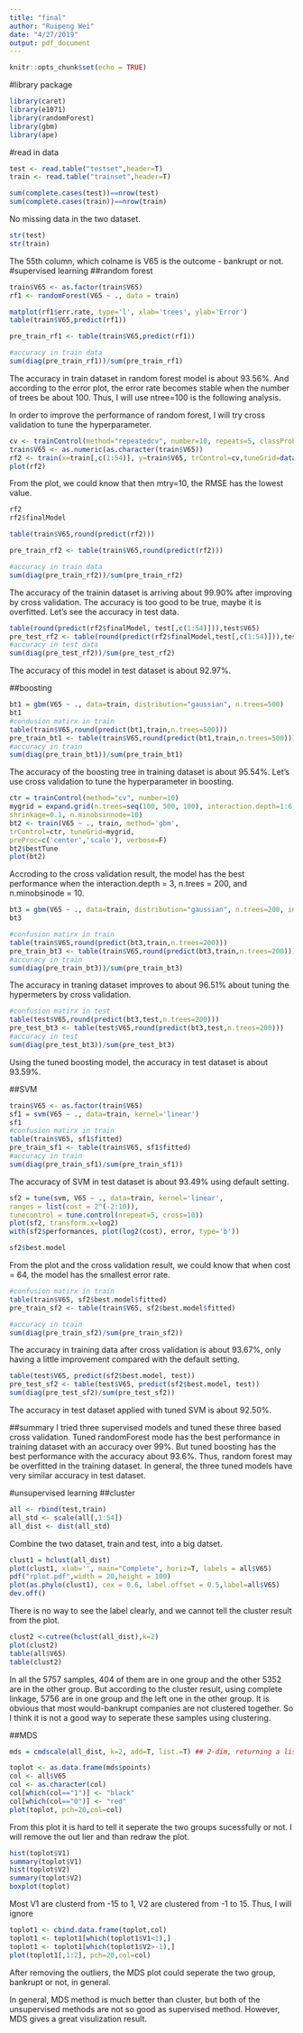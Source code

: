 ```yaml
---
title: "final"
author: "Ruipeng Wei"
date: "4/27/2019"
output: pdf_document
---
```


```r
knitr::opts_chunk$set(echo = TRUE)
```


#library package
```r
library(caret)
library(e1071)
library(randomForest)
library(gbm)
library(ape)
```

#read in data
```r
test <- read.table("testset",header=T)
train <- read.table("trainset",header=T)
```

```r
sum(complete.cases(test))==nrow(test)
sum(complete.cases(train))==nrow(train)
```

No missing data in the two dataset.

```r
str(test)
str(train)
```

The 55th column, which colname is V65 is the outcome - bankrupt or not. 
#supervised learning
##random forest
```r
train$V65 <- as.factor(train$V65)
rf1 <- randomForest(V65 ~ ., data = train)

matplot(rf1$err.rate, type='l', xlab='trees', ylab='Error')
table(train$V65,predict(rf1))

pre_train_rf1 <- table(train$V65,predict(rf1))

#accuracy in train data
sum(diag(pre_train_rf1))/sum(pre_train_rf1)
```

The accuracy in train dataset in random forest model is about 93.56%. And according to the error plot, the error rate becomes stable when the number of trees be about 100. Thus, I will use ntree=100 is the following analysis. 


In order to improve the performance of random forest, I will try cross validation to tune the hyperparameter. 
```r
cv <- trainControl(method="repeatedcv", number=10, repeats=5, classProbs=TRUE)
train$V65 <- as.numeric(as.character(train$V65))
rf2 <- train(x=train[,c(1:54)], y=train$V65, trControl=cv,tuneGrid=data.frame(mtry=1:10), method="rf", ntree=100)
plot(rf2)
```

From the plot, we could know that then mtry=10, the RMSE has the lowest value. 

```r
rf2
rf2$finalModel
```

```r
table(train$V65,round(predict(rf2)))

pre_train_rf2 <- table(train$V65,round(predict(rf2)))

#accuracy in train data
sum(diag(pre_train_rf2))/sum(pre_train_rf2)
```

The accuracy of the trainin dataset is arriving about 99.90% after improving by cross validation. The accuracy is too good to be true, maybe it is overfitted. Let's see the accuracy in test data. 

```r
table(round(predict(rf2$finalModel, test[,c(1:54)])),test$V65)
pre_test_rf2 <- table(round(predict(rf2$finalModel,test[,c(1:54)])),test$V65)
#accuracy in test data
sum(diag(pre_test_rf2))/sum(pre_test_rf2)
```

The accuracy of this model in test dataset is about 92.97%. 

##boosting
```r
bt1 = gbm(V65 ~ ., data=train, distribution="gaussian", n.trees=500)
bt1
#condusion matirx in train
table(train$V65,round(predict(bt1,train,n.trees=500)))
pre_train_bt1 <- table(train$V65,round(predict(bt1,train,n.trees=500)))
#accuracy in train
sum(diag(pre_train_bt1))/sum(pre_train_bt1)
```

The accuracy of the boosting tree in training dataset is about 95.54%. Let's use cross validation to tune the hyperparameter in boosting. 

```r
ctr = trainControl(method="cv", number=10) 
mygrid = expand.grid(n.trees=seq(100, 500, 100), interaction.depth=1:6,
shrinkage=0.1, n.minobsinnode=10)
bt2 <- train(V65 ~ ., train, method='gbm',
trControl=ctr, tuneGrid=mygrid,
preProc=c('center','scale'), verbose=F)
bt2$bestTune
plot(bt2) 
```

Accroding to the cross validation result, the model has the best performance when the interaction.depth = 3, n.trees = 200, and n.minobsinode = 10.

```r
bt3 = gbm(V65 ~ ., data=train, distribution="gaussian", n.trees=200, interaction.depth = 3, n.minobsinnode = 10)
bt3

#confusion matirx in train
table(train$V65,round(predict(bt3,train,n.trees=200)))
pre_train_bt3 <- table(train$V65,round(predict(bt3,train,n.trees=200)))
#accuracy in train
sum(diag(pre_train_bt3))/sum(pre_train_bt3)
```

The accuracy in traning dataset improves to about 96.51% about tuning the hypermeters by cross validation.

```r
#confusion matirx in test
table(test$V65,round(predict(bt3,test,n.trees=200)))
pre_test_bt3 <- table(test$V65,round(predict(bt3,test,n.trees=200)))
#accuracy in test
sum(diag(pre_test_bt3))/sum(pre_test_bt3)
```

Using the tuned boosting model, the accuracy in test dataset is about 93.59%.

##SVM
```r
train$V65 <- as.factor(train$V65)
sf1 = svm(V65 ~ ., data=train, kernel='linear')
sf1
#confusion matirx in train
table(train$V65, sf1$fitted) 
pre_train_sf1 <- table(train$V65, sf1$fitted)
#accuracy in train
sum(diag(pre_train_sf1)/sum(pre_train_sf1))
```

The accuracy of SVM in test dataset is about 93.49% using default setting. 

```r
sf2 = tune(svm, V65 ~ ., data=train, kernel='linear',
ranges = list(cost = 2^(-2:10)),
tunecontrol = tune.control(nrepeat=5, cross=10))
plot(sf2, transform.x=log2)
with(sf2$performances, plot(log2(cost), error, type='b'))

sf2$best.model
```

From the plot and the cross validation result, we could know that when cost = 64, the model has the smallest error rate.

```r
#confusion matirx in train
table(train$V65, sf2$best.model$fitted) 
pre_train_sf2 <- table(train$V65, sf2$best.model$fitted) 

#accuracy in train
sum(diag(pre_train_sf2)/sum(pre_train_sf2))
```

The accuracy in training data after cross validation is about 93.67%, only having a little improvement compared with the default setting.

```r
table(test$V65, predict(sf2$best.model, test))
pre_test_sf2 <- table(test$V65, predict(sf2$best.model, test))
sum(diag(pre_test_sf2)/sum(pre_test_sf2))
```

The accuracy in test dataset applied with tuned SVM is about 92.50%.

##summary
I tried three supervised models and tuned these three based cross validation. Tuned randomForest mode has the best performance in training dataset with an accuracy over 99%. But tuned boosting has the best performance with the accuracy about 93.6%. Thus, random forest may be overfitted in the training dataset. In general, the three tuned models have very similar accuracy in test dataset. 

#unsupervised learning
##cluster
```r
all <- rbind(test,train)
all_std <- scale(all[,1:54])
all_dist <- dist(all_std)
```

Combine the two dataset, train and test, into a big datset. 

```r
clust1 = hclust(all_dist)
plot(clust1, xlab='', main="Complete", horiz=T, labels = all$V65)
pdf("rplot.pdf",width = 20,height = 100) 
plot(as.phylo(clust1), cex = 0.6, label.offset = 0.5,label=all$V65)
dev.off() 
```

There is no way to see the label clearly, and we cannot tell the cluster result from the plot.

```r
clust2 <-cutree(hclust(all_dist),k=2)
plot(clust2)
table(all$V65)
table(clust2)
```

In all the 5757 samples, 404 of them are in one group and the other 5352 are in the other group. But according to the cluster result, using complete linkage, 5756 are in one group and the left one in the other group. It is obvious that most would-bankrupt companies are not clustered together. So I think it is not a good way to seperate these samples using clustering. 

##MDS
```r
mds = cmdscale(all_dist, k=2, add=T, list.=T) ## 2-dim, returning a list because list.=T
```

```r
toplot <- as.data.frame(mds$points)
col <- all$V65
col <- as.character(col)
col[which(col=="1")] <- "black"
col[which(col=="0")] <- "red"
plot(toplot, pch=20,col=col)
```

From this plot it is hard to tell it seperate the two groups sucessfully or not. I will remove the out lier and than redraw the plot.

```r
hist(toplot$V1)
summary(toplot$V1)
hist(toplot$V2)
summary(toplot$V2)
boxplot(toplot)
```

Most V1 are clusterd from -15 to 1, V2 are clustered from -1 to 15. Thus, I will ignore 

```r
toplot1 <- cbind.data.frame(toplot,col)
toplot1 <- toplot1[which(toplot1$V1<1),]
toplot1 <- toplot1[which(toplot1$V2>-1),]
plot(toplot1[,1:2], pch=20,col=col)
```

After removing the outliers, the MDS plot could seperate the two group, bankrupt or not, in general.

In general, MDS method is much better than cluster, but both of the unsupervised methods are not so good as supervised method. However, MDS gives a great visulization result. 
